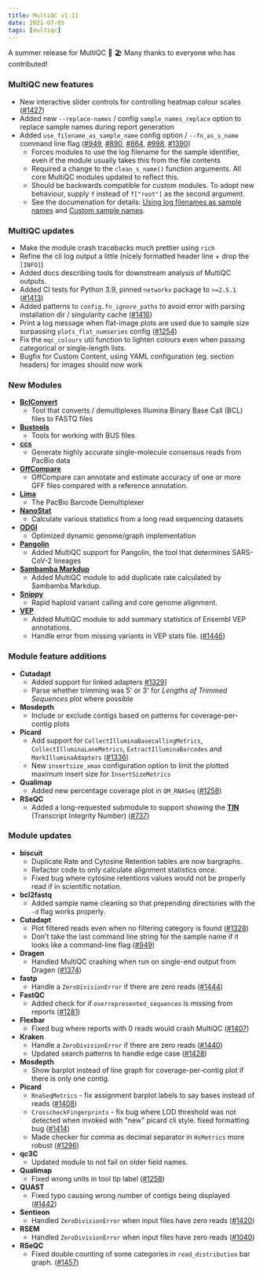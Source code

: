 ---
title: MultiQC v1.11
date: 2021-07-05
tags: [multiqc]
---

A summer release for MultiQC 🥳 🏖️ Many thanks to everyone who has contributed!

### MultiQC new features

- New interactive slider controls for controlling heatmap colour scales ([#1427](https://github.com/ewels/MultiQC/issues/1427))
- Added new `--replace-names` / config `sample_names_replace` option to replace sample names during report generation
- Added `use_filename_as_sample_name` config option / `--fn_as_s_name` command line flag ([#949](https://github.com/ewels/MultiQC/issues/949), [#890](https://github.com/ewels/MultiQC/issues/890), [#864](https://github.com/ewels/MultiQC/issues/864), [#998](https://github.com/ewels/MultiQC/issues/998), [#1390](https://github.com/ewels/MultiQC/issues/1390))
  - Forces modules to use the log filename for the sample identifier, even if the module usually takes this from the file contents
  - Required a change to the `clean_s_name()` function arguments. All core MultiQC modules updated to reflect this.
  - Should be backwards compatible for custom modules. To adopt new behaviour, supply `f` instead of `f["root"]` as the second argument.
  - See the documenation for details: [Using log filenames as sample names](https://multiqc.info/docs/#using-log-filenames-as-sample-names) and [Custom sample names](https://multiqc.info/docs/#custom-sample-names).

### MultiQC updates

- Make the module crash tracebacks much prettier using `rich`
- Refine the cli log output a little (nicely formatted header line + drop the `[INFO]`)
- Added docs describing tools for downstream analysis of MultiQC outputs.
- Added CI tests for Python 3.9, pinned `networkx` package to `>=2.5.1` ([#1413](https://github.com/ewels/MultiQC/issues/1413))
- Added patterns to `config.fn_ignore_paths` to avoid error with parsing installation dir / singularity cache ([#1416](https://github.com/ewels/MultiQC/issues/1416))
- Print a log message when flat-image plots are used due to sample size surpassing `plots_flat_numseries` config ([#1254](https://github.com/ewels/MultiQC/issues/1254))
- Fix the `mqc_colours` util function to lighten colours even when passing categorical or single-length lists.
- Bugfix for Custom Content, using YAML configuration (eg. section headers) for images should now work

### New Modules

- [**BclConvert**](https://support.illumina.com/sequencing/sequencing_software/bcl-convert.html)
  - Tool that converts / demultiplexes Illumina Binary Base Call (BCL) files to FASTQ files
- [**Bustools**](https://bustools.github.io/)
  - Tools for working with BUS files
- [**ccs**](https://github.com/PacificBiosciences/ccs)
  - Generate highly accurate single-molecule consensus reads from PacBio data
- [**GffCompare**](https://ccb.jhu.edu/software/stringtie/gffcompare.shtml)
  - GffCompare can annotate and estimate accuracy of one or more GFF files compared with a reference annotation.
- [**Lima**](https://github.com/PacificBiosciences/barcoding)
  - The PacBio Barcode Demultiplexer
- [**NanoStat**](https://github.com/wdecoster/nanostat)
  - Calculate various statistics from a long read sequencing datasets
- [**ODGI**](https://github.com/pangenome/odgi)
  - Optimized dynamic genome/graph implementation
- [**Pangolin**](https://github.com/cov-lineages/pangolin)
  - Added MultiQC support for Pangolin, the tool that determines SARS-CoV-2 lineages
- [**Sambamba Markdup**](https://lomereiter.github.io/sambamba/docs/sambamba-markdup.html)
  - Added MultiQC module to add duplicate rate calculated by Sambamba Markdup.
- [**Snippy**](https://github.com/tseemann/snippy)
  - Rapid haploid variant calling and core genome alignment.
- [**VEP**](https://www.ensembl.org/info/docs/tools/vep/index.html)
  - Added MultiQC module to add summary statistics of Ensembl VEP annotations.
  - Handle error from missing variants in VEP stats file. ([#1446](https://github.com/ewels/MultiQC/issues/1446))

### Module feature additions

- **Cutadapt**
  - Added support for linked adapters [#1329](https://github.com/ewels/MultiQC/issues/1329)]
  - Parse whether trimming was 5' or 3' for _Lengths of Trimmed Sequences_ plot where possible
- **Mosdepth**
  - Include or exclude contigs based on patterns for coverage-per-contig plots
- **Picard**
  - Add support for `CollectIlluminaBasecallingMetrics`, `CollectIlluminaLaneMetrics`, `ExtractIlluminaBarcodes` and `MarkIlluminaAdapters` ([#1336](https://github.com/ewels/MultiQC/pull/1336))
  - New `insertsize_xmax` configuration option to limit the plotted maximum insert size for `InsertSizeMetrics`
- **Qualimap**
  - Added new percentage coverage plot in `QM_RNASeq` ([#1258](https://github.com/ewels/MultiQC/issues/1258))
- **RSeQC**
  - Added a long-requested submodule to support showing the [**TIN**](http://rseqc.sourceforge.net/#tin-py) (Transcript Integrity Number) ([#737](https://github.com/ewels/MultiQC/issues/737))

### Module updates

- **biscuit**
  - Duplicate Rate and Cytosine Retention tables are now bargraphs.
  - Refactor code to only calculate alignment statistics once.
  - Fixed bug where cytosine retentions values would not be properly read if in scientific notation.
- **bcl2fastq**
  - Added sample name cleaning so that prepending directories with the `-d` flag works properly.
- **Cutadapt**
  - Plot filtered reads even when no filtering category is found ([#1328](https://github.com/ewels/MultiQC/issues/1328))
  - Don't take the last command line string for the sample name if it looks like a command-line flag ([#949](https://github.com/ewels/MultiQC/issues/949))
- **Dragen**
  - Handled MultiQC crashing when run on single-end output from Dragen ([#1374](https://github.com/ewels/MultiQC/issues/1374))
- **fastp**
  - Handle a `ZeroDivisionError` if there are zero reads ([#1444](https://github.com/ewels/MultiQC/issues/1444))
- **FastQC**
  - Added check for if `overrepresented_sequences` is missing from reports ([#1281](https://github.com/ewels/MultiQC/issues/1444))
- **Flexbar**
  - Fixed bug where reports with 0 reads would crash MultiQC ([#1407](https://github.com/ewels/MultiQC/issues/1407))
- **Kraken**
  - Handle a `ZeroDivisionError` if there are zero reads ([#1440](https://github.com/ewels/MultiQC/issues/1440))
  - Updated search patterns to handle edge case ([#1428](https://github.com/ewels/MultiQC/issues/1428))
- **Mosdepth**
  - Show barplot instead of line graph for coverage-per-contig plot if there is only one contig.
- **Picard**
  - `RnaSeqMetrics` - fix assignment barplot labels to say bases instead of reads ([#1408](https://github.com/ewels/MultiQC/issues/1408))
  - `CrosscheckFingerprints` - fix bug where LOD threshold was not detected when invoked with "new" picard cli style. fixed formatting bug ([#1414](https://github.com/ewels/MultiQC/issues/1414))
  - Made checker for comma as decimal separator in `HsMetrics` more robust ([#1296](https://github.com/ewels/MultiQC/issues/1296))
- **qc3C**
  - Updated module to not fail on older field names.
- **Qualimap**
  - Fixed wrong units in tool tip label ([#1258](https://github.com/ewels/MultiQC/issues/1258))
- **QUAST**
  - Fixed typo causing wrong number of contigs being displayed ([#1442](https://github.com/ewels/MultiQC/issues/1442))
- **Sentieon**
  - Handled `ZeroDivisionError` when input files have zero reads ([#1420](https://github.com/ewels/MultiQC/issues/1420))
- **RSEM**
  - Handled `ZeroDivisionError` when input files have zero reads ([#1040](https://github.com/ewels/MultiQC/issues/1040))
- **RSeQC**
  - Fixed double counting of some categories in `read_distribution` bar graph. ([#1457](https://github.com/ewels/MultiQC/issues/1457))
